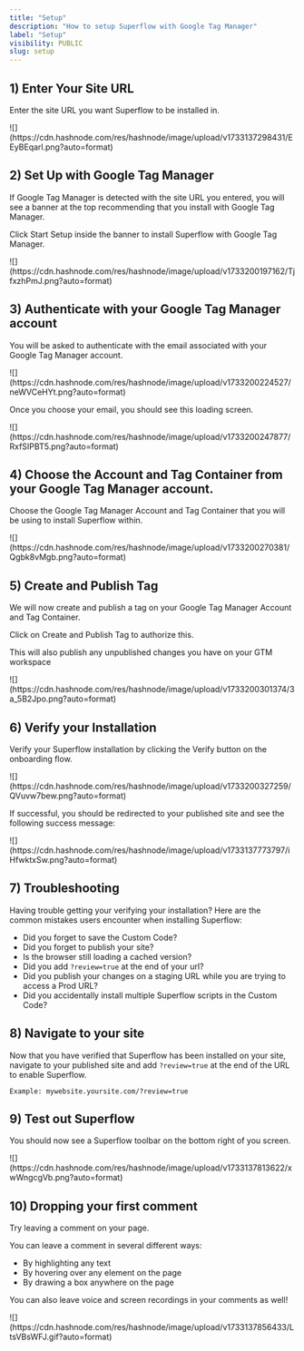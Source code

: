 ```yaml
---
title: "Setup"
description: "How to setup Superflow with Google Tag Manager"
label: "Setup"
visibility: PUBLIC
slug: setup
---
```


## 1) Enter Your Site URL

Enter the site URL you want Superflow to be installed in.

<Frame>
![](https://cdn.hashnode.com/res/hashnode/image/upload/v1733137298431/EEyBEqarl.png?auto=format)
</Frame>


## 2) Set Up with Google Tag Manager

If Google Tag Manager is detected with the site URL you entered, you will see a banner at the top recommending that you install with Google Tag Manager.

Click Start Setup inside the banner to install Superflow with Google Tag Manager.

<Frame>
![](https://cdn.hashnode.com/res/hashnode/image/upload/v1733200197162/TjfxzhPmJ.png?auto=format)
</Frame>

## 3) Authenticate with your Google Tag Manager account

You will be asked to authenticate with the email associated with your Google Tag Manager account.

<Frame>
![](https://cdn.hashnode.com/res/hashnode/image/upload/v1733200224527/neWVCeHYt.png?auto=format)
</Frame>

Once you choose your email, you should see this loading screen.

<Frame>
![](https://cdn.hashnode.com/res/hashnode/image/upload/v1733200247877/RxfSIPBT5.png?auto=format)
</Frame>

## 4) Choose the Account and Tag Container from your Google Tag Manager account.

Choose the Google Tag Manager Account and Tag Container that you will be using to install Superflow within.

<Frame>
![](https://cdn.hashnode.com/res/hashnode/image/upload/v1733200270381/Qgbk8vMgb.png?auto=format)
</Frame>


## 5) Create and Publish Tag

We will now create and publish a tag on your Google Tag Manager Account and Tag Container.

Click on Create and Publish Tag to authorize this.

<Info>This will also publish any unpublished changes you have on your GTM workspace</Info>


<Frame>
![](https://cdn.hashnode.com/res/hashnode/image/upload/v1733200301374/3a_5B2Jpo.png?auto=format)
</Frame>



## 6) Verify your Installation

Verify your Superflow installation by clicking the Verify button on the onboarding flow.

<Frame>
![](https://cdn.hashnode.com/res/hashnode/image/upload/v1733200327259/QVuvw7bew.png?auto=format)
</Frame>

If successful, you should be redirected to your published site and see the following success message:

<Frame>
![](https://cdn.hashnode.com/res/hashnode/image/upload/v1733137773797/iHfwktxSw.png?auto=format)
</Frame>

## 7) Troubleshooting

Having trouble getting your verifying your installation? Here are the common mistakes users encounter when installing Superflow:

 - Did you forget to save the Custom Code?
 - Did you forget to publish your site?
 - Is the browser still loading a cached version?
 - Did you add `?review=true` at the end of your url?
 - Did you publish your changes on a staging URL while you are trying to access a Prod URL?
 - Did you accidentally install multiple Superflow scripts in the Custom Code?


## 8) Navigate to your site 

Now that you have verified that Superflow has been installed on your site, navigate to your published site and add `?review=true` at the end of the URL to enable Superflow. 

`Example: mywebsite.yoursite.com/?review=true`


## 9) Test out Superflow

You should now see a Superflow toolbar on the bottom right of you screen.

<Frame>
![](https://cdn.hashnode.com/res/hashnode/image/upload/v1733137813622/xwWngcgVb.png?auto=format)
</Frame>




## 10) Dropping your first comment
Try leaving a comment on your page.

You can leave a comment in several different ways:
- By highlighting any text
- By hovering over any element on the page
- By drawing a box anywhere on the page

You can also leave voice and screen recordings in your comments as well!

<Frame>
![](https://cdn.hashnode.com/res/hashnode/image/upload/v1733137856433/LtsVBsWFJ.gif?auto=format)
</Frame>


